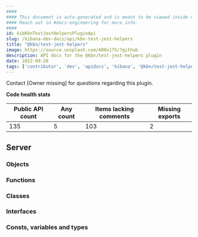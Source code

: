 ```yaml
---
####
#### This document is auto-generated and is meant to be viewed inside our experimental, new docs system.
#### Reach out in #docs-engineering for more info.
####
id: kibKbnTestJestHelpersPluginApi
slug: /kibana-dev-docs/api/kbn-test-jest-helpers
title: "@kbn/test-jest-helpers"
image: https://source.unsplash.com/400x175/?github
description: API docs for the @kbn/test-jest-helpers plugin
date: 2022-09-28
tags: ['contributor', 'dev', 'apidocs', 'kibana', '@kbn/test-jest-helpers']
---
```




Contact [Owner missing] for questions regarding this plugin.

**Code health stats**

| Public API count  | Any count | Items lacking comments | Missing exports |
|-------------------|-----------|------------------------|-----------------|
| 135 | 5 | 103 | 2 |

## Server

### Objects
<DocDefinitionList data={kbnTestJestHelpersObj.server.objects}/>

### Functions
<DocDefinitionList data={kbnTestJestHelpersObj.server.functions}/>

### Classes
<DocDefinitionList data={kbnTestJestHelpersObj.server.classes}/>

### Interfaces
<DocDefinitionList data={kbnTestJestHelpersObj.server.interfaces}/>

### Consts, variables and types
<DocDefinitionList data={kbnTestJestHelpersObj.server.misc}/>

